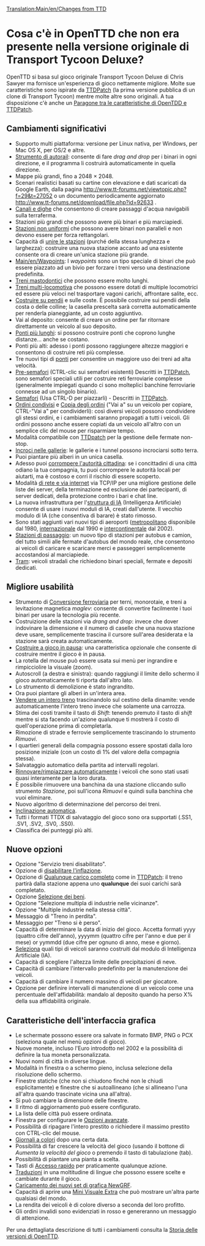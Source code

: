 [[Translation:Main/en/Changes from TTD]]
=Cosa c'è in OpenTTD che non era presente nella versione originale di Transport Tycoon Deluxe?=
OpenTTD si basa sul gioco originale Transport Tycoon Deluxe di Chris Sawyer ma fornisce un'esperienza di gioco nettamente migliore. Molte sue caratteristiche sono ispirate da [http://www.ttdpatch.net/ TTDPatch] (la prima versione pubblica di un clone di Transport Tycoon) mentre molte altre sono originali. A tua disposizione c'è anche un [[Main/en/Comparison of OpenTTD and TTDPatch features|Paragone tra le caratteristiche di OpenTDD e TTDPatch]].

==Cambiamenti significativi==
* Supporto multi piattaforma: versione per Linux nativa, per Windows, per Mac OS X, per OS/2 e altre.
* [[Main/it/Autorail|Strumento di autorail]]: consente di fare ''drag and drop'' per i binari in ogni direzione, e il programma li costruirà automaticamente in quella direzione.
* Mappe più grandi, fino a 2048 &times; 2048.
* Scenari realistici basati su cartine con elevazione e dati scaricati da Google Earth, dalla pagina http://www.tt-forums.net/viewtopic.php?f=29&t=27052 o un documento periodicamente aggiornato http://www.tt-forums.net/download/file.php?id=92633 .
* [[Main/en/Water Transport Tiles|Canali e dighe]] che consentono di creare passaggi d'acqua navigabili sulla terraferma.
* Stazioni più grandi che possono avere più binari e più marciapiedi.
* [[Main/en/Nonuniform stations|Stazioni non uniformi]] che possono avere binari non paralleli e non devono essere per forza rettangolari.
* Capacità di [[Main/en/Join train stations|unire le stazioni]] (purché della stessa lunghezza e larghezza): costruire una nuova stazione accanto ad una esistente consente ora di creare un'unica stazione più grande.
* [[Main/en/Waypoints]]: I ''waypoints'' sono un tipo speciale di binari che può essere piazzato ad un bivio per forzare i treni verso una destinazione predefinita.
* [[Main/en/Mammoth trains|Treni mastodontici]] che possono essere molto lunghi.
* [[Main/en/Multiheaded trains|Treni multi-locomotiva]] che possono essere dotati di multiple locomotrici ed essere più veloci nel trasportare vagoni carichi, affrontare salite, ecc.
* [[Main/en/Build on slopes|Costruire su pendii]] e sulle coste. È possibile costruire sui pendii della costa o delle colline; la casella prescelta sarà corretta automaticamente per renderla pianeggiante, ad un costo aggiuntivo.
* Vai al deposito: consente di creare un ordine per far ritornare direttamente un veicolo al suo deposito.
* [[Main/en/Longer bridges|Ponti più lunghi]]: si possono costruire ponti che coprono lunghe distanze... anche se costano.
* Ponti più alti: adesso i ponti possono raggiungere altezze maggiori e consentono di costruire reti più complesse.
* Tre nuovi tipi di [[Main/en/Bridges|ponti]] per consentire un maggiore uso dei treni ad alta velocità.
* [[Main/en/Signals#Presignals|Pre-semafori]] (CTRL-clic sui semafori esistenti) Descritti in [http://www.ttdpatch.net/ TTDPatch], sono semafori speciali utili per costruire reti ferroviarie complesse (generalmente impiegati quando ci sono molteplici banchine ferroviarie connesse ad un singolo binario).
* [[Main/en/Signals#Semaphores|Semafori]] (Usa CTRL-D per piazzarli) - Descritti in [http://www.ttdpatch.net/ TTDPatch].
* [[Main/en/Orders#Shared orders|Ordini condivisi]] e [[Main/en/orders#Copy orders|Copia degli ordini]] ("Vai a" su un veicolo per copiare, CTRL-"Vai a" per condividerli): così diversi veicoli possono condividere gli stessi ordini, e i cambiamenti saranno propagati a tutti i veicoli. Gli ordini possono anche essere copiati da un veicolo all'altro con un semplice clic del mouse per risparmiare tempo.
* Modalità compatibile con [http://www.ttdpatch.net/ TTDpatch] per la gestione delle fermate non-stop.
* [[Main/en/Crossing tunnels|Incroci nelle gallerie]]: le gallerie e i tunnel possono incrociarsi sotto terra.
* Puoi piantare più alberi in un unica casella.
* Adesso puoi [[Main/en/Bribe authority|corrompere l'autorità cittadina]]: se i concittadini di una città odiano la tua compagnia, tu puoi corrompere le autorità locali per aiutarti, ma è costoso e corri il rischio di essere scoperto.
* Modalità [[Main/en/Multiplayer|di rete e via internet]] via TCP/IP per una migliore gestione delle liste dei server, della terminazione ed esclusione dei partecipanti, di server dedicati, della protezione contro i bari e chat line.
* La nuova infrastruttura per l'[[Main/en/AI:Main Page|struttura di IA]] (Intelligenza Artificiale) consente di usare i nuovi moduli di IA, creati dall'utente. Il vecchio modulo di IA (che consentiva di barare) è stato rimosso.
* Sono stati aggiunti vari nuovi tipi di aeroporti ([[Main/en/Airports#Metropolitan airport|metropolitano]] disponibile dal 1980, [[Main/en/airports#international airport|internazionale]] dal 1990 e [[Main/en/airports#intercontinental airport|intercontinentale]] dal 2002).
* [[Main/en/Drive-through Road Stops|Stazioni di passaggio]]: un nuovo tipo di stazioni per autobus e camion, del tutto simili alle fermate d'autobus del mondo reale, che consentono ai veicoli di caricare e scaricare merci e passeggeri semplicemente accostandosi al marciapiede.
* [[Main/en/Tramways|Tram]]: veicoli stradali che richiedono binari speciali, fermate e depositi dedicati.

==Migliore usabilità==
* Strumento di [[Main/en/Convert rail|Conversione ferroviaria]] per terni, monorotaie, e treni a levitazione magnetica ''maglev'': consente di convertire facilmente i tuoi binari per usare la tecnologia più recente.
* Costruizione delle stazioni via ''drang and drop'': invece che dover indovinare la dimensione e il numero di caselle che una nuova stazione deve usare, semplicemente trascina il cursore sull'area desiderata e la stazione sarà creata automaticamente.
* [[Main/en/Build in pause|Costruire a gioco in pausa]]: una caratteristica opzionale che consente di costruire mentre il gioco è in pausa.
* La rotella del mouse può essere usata sui menù per ingrandire e rimpicciolire la visuale (zoom).
* Autoscroll (a destra e sinistra): quando raggiungi il limite dello schermo il gioco automaticamente ti riporta dall'altro lato.
* Lo strumento di demolizione è stato ingrandito.
* Ora puoi piantare gli alberi in un'intera area.
* [[Main/en/Sell entire train|Vendere un intero treno]] trascinandolo sul cestino della dinamite: vende automaticamente l'intero treno invece che solamente una carrozza.
* Stima dei costi tramite il tasto di ''Shift'': tenendo premuto il tasto di ''shift'' mentre si sta facendo un'azione qualunque ti mostrerà il costo di quell'operazione prima di completarla.
* Rimozione di strade e ferrovie semplicemente trascinando lo strumento ''Rimuovi''.
* I quartieri generali della compagnia possono essere spostati dalla loro posizione iniziale (con un costo di 1% del valore della compagnia stessa).
* Salvataggio automatico della partita ad intervalli regolari.
* [[Main/en/Advanced Settings/Vehicles|Rinnovare/rimpiazzare automaticamente]] i veicoli che sono stati usati quasi interamente per la loro durata.
* È possibile rimuovere una banchina da una stazione cliccando sullo strumento ''Stazione'', poi sull'icona ''Rimuovi'' e quindi sulla banchina che vuoi eliminare.
* Nuovo algoritmo di determinazione del percorso dei treni.
* [[Main/en/Landscaping#Autoslope|Inclinazione automatica]].
* Tutti i formati TTDX di salvataggio del gioco sono ora supportati (.SS1, .SV1, .SV2, .SV0, .SS0).
* Classifica dei punteggi più alti.

==Nuove opzioni==
* Opzione "Servizio treni disabilitato".
* Opzione di [[Main/en/Disable inflation|disabilitare l'inflazione]].
* Opzione di [[Main/en/Full load any cargo|Qualunque carico completo]] come in [http://www.ttdpatch.net/ TTDPatch]: il treno partirà dalla stazione appena uno '''qualunque''' dei suoi carichi sarà completato.
* Opzione [[Main/en/Select goods|Selezione dei beni]].
* Opzione "Selezione multipla di industrie nelle vicinanze".
* Opzione "Multiple industrie nella stessa città".
* Messaggio di "Treno in perdita".
* Messaggio per "Treno si è perso".
* Capacità di determinare la data di inizio del gioco. Accetta formati yyyy (quattro cifre dell'anno), yyyymm (quattro cifre per l'anno e due per il mese) or yymmdd (due cifre per ognuno di anno, mese e giorno).
* [[Main/en/Disable AI vehicles|Seleziona]] quali tipi di veicoli saranno costruiti dal modulo di Intelligenza Artificiale (IA).
* Capacità di scegliere l'altezza limite delle precipitazioni di neve.
* Capacità di cambiare l'intervallo predefinito per la manutenzione dei veicoli.
* Capacità di cambiare il numero massimo di veicoli per giocatore.
* Opzione per definire intervalli di manutenzione di un veicolo come una percentuale dell'affidabilità: mandalo al deposito quando ha perso X% della sua affidabilità originale.

==Caratteristiche dell'interfaccia grafica==
* Le schermate possono essere ora salvate in formato BMP, PNG o PCX (seleziona quale nel menù opzioni di gioco).
* Nuove monete, incluso l'Euro introdotto nel 2002 e la possibilità di definire la tua moneta personalizzata.
* Nuovi nomi di città in diverse lingue.
* Modalità in finestra o a schermo pieno, inclusa selezione della risoluzione dello schermo.
* Finestre statiche (che non si chiudono finché non le chiudi esplicitamente) e finestre che si autoallineano (che si allineano l'una all'altra quando trascinate vicina una all'altra).
* Si può cambiare la dimensione delle finestre.
* Il ritmo di aggiornamento può essere configurato.
* La lista delle città può essere ordinata.
* Finestra per configurare le [[Main/en/Advanced Settings|Opzioni avanzate]].
* Possibilità di ripagare l'intero prestito o richiedere il massimo prestito con CTRL-clic del mouse.
* [[Main/en/Coloured newspaper|Giornali a colori]] dopo una certa data.
* Possibilità di far crescere la velocità del gioco (usando il bottone di ''Aumenta la velocità del gioco'' o premendo il tasto di tabulazione (tab).
* Possibilità di piantare una pianta a scelta.
* Tasti di [[Main/en/Hotkeys|Accesso rapido]] per praticamente qualunque azione.
* [[Main/en/Internationalization|Traduzioni]] in una moltitudine di lingue che possono essere scelte e cambiate durante il gioco.
* [[Main/en/NewGRF|Caricamento dei nuovi set di grafica NewGRF]].
* Capacità di aprire una [[Main/en/Extra Viewport|Mini Visuale Extra]] che può mostrare un'altra parte qualsiasi del mondo.
* La rendita dei veicoli è di colore diverso a seconda del loro profitto.
* Gli ordini invalidi sono evidenziati in rosso e genereranno un messaggio di attenzione.


Per una dettagliata descrizione di tutti i cambiamenti consulta la [[Main/en/OpenTTD Release History|Storia delle versioni di OpenTTD]].